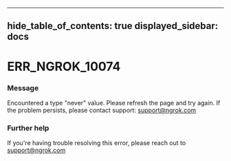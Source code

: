 

---
hide_table_of_contents: true
displayed_sidebar: docs
---


# ERR_NGROK_10074

### Message
Encountered a type "never" value. Please refresh the page and try again. If the problem persists, please contact support: support@ngrok.com

<ErrorDetails error="err_ngrok_10074" />



### Further help
If you're having trouble resolving this error, please reach out to [support@ngrok.com](mailto:support@ngrok.com?subject=Help%20with%20ERR_NGROK_10074)

